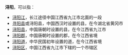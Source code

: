 '''浔阳'''，可以指：
* [[浔阳江|浔阳江]]，长江途径中国江西省九江市北面的一段
* [[寻阳县|寻阳县]]或浔阳县，中国西汉时设置的县，在今湖北省黄冈市
* [[浔阳县|浔阳县]]，中国唐朝时设置的县，在今江西省九江市
* [[浔阳郡|浔阳郡]]，中国唐朝时设置的郡，在今江西省境
* [[浔阳道|浔阳道]]，中华民国初年设置的道，在今江西省境
* [[浔阳区|浔阳区]]，中国江西省九江市下辖的一个市辖区

{{Disambig|X|Cat=二字地名消歧义}}